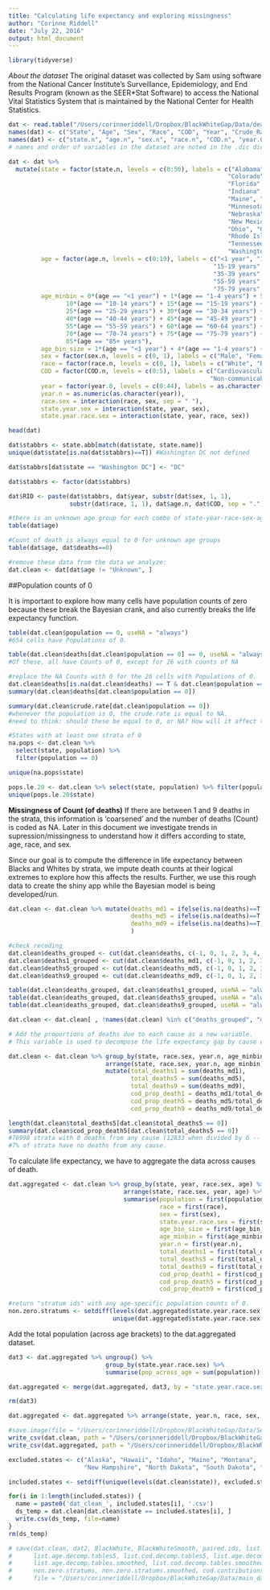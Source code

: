 ```yaml
---
title: "Calculating life expectancy and exploring missingness"
author: "Corinne Riddell"
date: "July 22, 2016"
output: html_document
---
```


```r
library(tidyverse)
```

*About the dataset*
The original dataset was collected by Sam using software from the National Cancer Institute's Surveillance, Epidemiology, and End Results Program (known as the SEER*Stat Software) to access the National Vital Statistics System that is maintained by the National Center for Health Statistics.

```r
dat <- read.table("/Users/corinneriddell/Dropbox/BlackWhiteGap/Data/deaths-cause-6913.txt", header = F,sep="\t")
names(dat) <- c("State", "Age", "Sex", "Race", "COD", "Year", "Crude_Rate", "Count", "Population")
names(dat) <- c("state.n", "age.n", "sex.n", "race.n", "COD.n", "year.0", "crude.rate", "deaths", "population") 
# names and order of variables in the dataset are noted in the .dic dictionary file found in the same dir as the dataset.
```

```r
dat <- dat %>%
  mutate(state = factor(state.n, levels = c(0:50), labels = c("Alabama", "Alaska", "Arizona", "Arkansas","California",
                                                             "Colorado", "Connecticut", "Delaware", "Washington DC",
                                                             "Florida", "Georgia", "Hawaii","Idaho", "Illinois", 
                                                             "Indiana","Iowa", "Kansas", "Kentucky", "Louisiana", 
                                                             "Maine", "Maryland", "Massachusetts", "Michigan", 
                                                             "Minnesota", "Mississippi","Missouri", "Montana", 
                                                             "Nebraska", "Nevada", "New Hampshire", "New Jersey",
                                                             "New Mexico", "New York","North Carolina","North Dakota",
                                                             "Ohio", "Oklahoma","Oregon", "Pennsylvania", 
                                                             "Rhode Island", "South Carolina", "South Dakota", 
                                                             "Tennessee", "Texas", "Utah", "Vermont", "Virginia",
                                                             "Washington", "West Virginia", "Wisconsin", "Wyoming")), 
         age = factor(age.n, levels = c(0:19), labels = c("<1 year", "1-4 years", "5-9 years", "10-14 years", 
                                                         "15-19 years", "20-24 years", "25-29 years", "30-34 years",
                                                         "35-39 years", "40-44 years", "45-49 years", "50-54 years", 
                                                         "55-59 years", "60-64 years", "65-69 years", "70-74 years", 
                                                         "75-79 years", "80-84 years","85+ years", "Unknown"), ordered = T),
         age_minbin = 0*(age == "<1 year") + 1*(age == "1-4 years") + 5*(age == "5-9 years") +
                10*(age == "10-14 years") + 15*(age == "15-19 years") + 20*(age == "20-24 years") + 
                25*(age == "25-29 years") + 30*(age == "30-34 years") + 35*(age == "35-39 years") +
                40*(age == "40-44 years") + 45*(age == "45-49 years") + 50*(age == "50-54 years") + 
                55*(age == "55-59 years") + 60*(age == "60-64 years") + 65*(age == "65-69 years") +   
                70*(age == "70-74 years") + 75*(age == "75-79 years") + 80*(age == "80-84 years") + 
                85*(age == "85+ years"),
         age_bin_size = 1*(age == "<1 year") + 4*(age == "1-4 years") + 5*(age != "<1 year" & age != "1-4 years"),
         sex = factor(sex.n, levels = c(0, 1), labels = c("Male", "Female")),
         race = factor(race.n, levels = c(0, 1), labels = c("White", "Black")),
         COD = factor(COD.n, levels = c(0:5), labels = c("Cardiovascular", "Cancers", "Communicable", 
                                                        "Non-communicable", "Injuries", "All other causes")), 
         year = factor(year.0, levels = c(0:44), labels = as.character(1969:2013)),
         year.n = as.numeric(as.character(year)),
         race.sex = interaction(race, sex, sep = " "),
         state.year.sex = interaction(state, year, sex),
         state.year.race.sex = interaction(state, year, race, sex))

head(dat)

dat$stabbrs <- state.abb[match(dat$state, state.name)]
unique(dat$state[is.na(dat$stabbrs)==T]) #Washington DC not defined

dat$stabbrs[dat$state == "Washington DC"] <- "DC"

dat$stabbrs <- factor(dat$stabbrs)

dat$RID <- paste(dat$stabbrs, dat$year, substr(dat$sex, 1, 1),
                 substr(dat$race, 1, 1), dat$age.n, dat$COD, sep = ".")
```

```r
#there is an unknown age group for each combo of state-year-race-sex-age:
table(dat$age) 

#Count of death is always equal to 0 for unknown age groups
table(dat$age, dat$deaths==0)

#remove these data from the data we analyze:
dat.clean <- dat[dat$age != "Unknown", ]
```

##Population counts of 0

It is important to explore how many cells have population counts of zero because these break the Bayesian crank, and also currently breaks the life expectancy function.

```r
table(dat.clean$population == 0, useNA = "always")
#654 cells have Populations of 0.

table(dat.clean$deaths[dat.clean$population == 0] == 0, useNA = "always")
#Of these, all have Counts of 0, except for 26 with counts of NA

#replace the NA Counts with 0 for the 26 cells with Populations of 0.
dat.clean$deaths[is.na(dat.clean$deaths) == T & dat.clean$population == 0] <- 0
summary(dat.clean$deaths[dat.clean$population == 0])

summary(dat.clean$crude.rate[dat.clean$population == 0])
#whenever the population is 0, the crude.rate is equal to NA.
#need to think: should these be equal to 0, or NA? How will it affect the calculations?
```

```r
#States with at least one strata of 0
na.pops <- dat.clean %>% 
  select(state, population) %>% 
  filter(population == 0)

unique(na.pops$state)

pops.le.20 <- dat.clean %>% select(state, population) %>% filter(population <= 20)
unique(pops.le.20$state)
```

**Missingness of Count (of deaths)**
If there are between 1 and 9 deaths in the strata, this information is 'coarsened' and the number of deaths (Count) is coded as NA. Later in this document we investigate trends in supression/missingness to understand how it differs according to state, age, race, and sex.

Since our goal is to compute the difference in life expectancy between Blacks and Whites by strata, we impute death counts at their logical extremes to explore how this affects the results. Further, we use this rough data to create the shiny app while the Bayesian model is being developed/run.

```r
dat.clean <- dat.clean %>% mutate(deaths_md1 = ifelse(is.na(deaths)==T, pmin(1, population), deaths),
                                  deaths_md5 = ifelse(is.na(deaths)==T, pmin(5, population), deaths),
                                  deaths_md9 = ifelse(is.na(deaths)==T, pmin(9, population), deaths)
                                  )

#check recoding
dat.clean$deaths_grouped <- cut(dat.clean$deaths, c(-1, 0, 1, 2, 3, 4, 5, 6, 7, 8, 9, 10, 11, 22040))
dat.clean$deaths1_grouped <- cut(dat.clean$deaths_md1, c(-1, 0, 1, 2, 3, 4, 5, 6, 7, 8, 9, 10, 11, 22040))
dat.clean$deaths5_grouped <- cut(dat.clean$deaths_md5, c(-1, 0, 1, 2, 3, 4, 5, 6, 7, 8, 9, 10, 11, 22040))
dat.clean$deaths9_grouped <- cut(dat.clean$deaths_md9, c(-1, 0, 1, 2, 3, 4, 5, 6, 7, 8, 9, 10, 11, 22040))

table(dat.clean$deaths_grouped, dat.clean$deaths1_grouped, useNA = "always")
table(dat.clean$deaths_grouped, dat.clean$deaths5_grouped, useNA = "always")
table(dat.clean$deaths_grouped, dat.clean$deaths9_grouped, useNA = "always")

dat.clean <- dat.clean[ , !names(dat.clean) %in% c("deaths_grouped", "deaths1_grouped", "deaths5_grouped", "deaths9_grouped")]
```

```r
# Add the proportions of deaths due to each cause as a new variable.
# This variable is used to decompose the life expectancy gap by cause of death.

dat.clean <- dat.clean %>% group_by(state, race.sex, year.n, age_minbin) %>%
                           arrange(state, race.sex, year.n, age_minbin) %>%
                           mutate(total_deaths1 = sum(deaths_md1),
                                  total_deaths5 = sum(deaths_md5),
                                  total_deaths9 = sum(deaths_md9),
                                  cod_prop_death1 = deaths_md1/total_deaths1, 
                                  cod_prop_death5 = deaths_md5/total_deaths5,
                                  cod_prop_death9 = deaths_md9/total_deaths9)

length(dat.clean$total_deaths5[dat.clean$total_deaths5 == 0])
summary(dat.clean$cod_prop_death5[dat.clean$total_deaths5 == 0])
#76998 strata with 0 deaths from any cause (12833 when divided by 6 -- the number of causes)
#7% of strata have no deaths from any cause.
```

To calculate life expectancy, we have to aggregate the data across causes of death.

```r
dat.aggregated <- dat.clean %>% group_by(state, year, race.sex, age) %>%
                                arrange(state, race.sex, year, age) %>%
                                summarise(population = first(population), 
                                          race = first(race), 
                                          sex = first(sex), 
                                          state.year.race.sex = first(state.year.race.sex),
                                          age_bin_size = first(age_bin_size),
                                          age_minbin = first(age_minbin),
                                          year.n = first(year.n),
                                          total_deaths1 = first(total_deaths1),
                                          total_deaths5 = first(total_deaths5),
                                          total_deaths9 = first(total_deaths9),
                                          cod_prop_death1 = first(cod_prop_death1),
                                          cod_prop_death5 = first(cod_prop_death5),
                                          cod_prop_death9 = first(cod_prop_death9))

#return "stratum ids" with any age-specific population counts of 0.
non.zero.stratums <- setdiff(levels(dat.aggregated$state.year.race.sex), 
                             unique(dat.aggregated$state.year.race.sex[dat.aggregated$population == 0]))
```

Add the total population (across age brackets) to the dat.aggregated dataset.

```r
dat3 <- dat.aggregated %>% ungroup() %>% 
                           group_by(state.year.race.sex) %>%
                           summarise(pop_across_age = sum(population))

dat.aggregated <- merge(dat.aggregated, dat3, by = "state.year.race.sex")

rm(dat3)

dat.aggregated <- dat.aggregated %>% arrange(state, year.n, race, sex, age_minbin)
```

```r
#save.image(file = "/Users/corinneriddell/Dropbox/BlackWhiteGap/Data/Sep6_BWgap.Rdata")
write_csv(dat.clean, path = "/Users/corinneriddell/Dropbox/BlackWhiteGap/Data/dat_clean.csv", col_names = T)
write_csv(dat.aggregated, path = "/Users/corinneriddell/Dropbox/BlackWhiteGap/Data/dat_aggregated.csv", col_names = T)

excluded.states <- c("Alaska", "Hawaii", "Idaho", "Maine", "Montana", 
                     "New Hampshire", "North Dakota", "South Dakota", "Utah", "Vermont", "Wyoming")

included.states <- setdiff(unique(levels(dat.clean$state)), excluded.states)

for(i in 1:length(included.states)) { 
  name = paste0('dat_clean_', included.states[i], '.csv')
  ds_temp = dat.clean[dat.clean$state == included.states[i], ]
  write.csv(ds_temp, file=name)
}
rm(ds_temp)
```

```r
# save(dat.clean, dat2, BlackWhite, BlackWhiteSmooth, paired.ids, list.age.decomp.tables, list.cod.decomp.tables,
#      list.age.decomp.tables5, list.cod.decomp.tables5, list.age.decomp.tables9, list.cod.decomp.tables9,
#      list.age.decomp.tables.smoothed, list.cod.decomp.tables.smoothed, list.cod.marginal.tables.smoothed,
#      non.zero.stratums, non.zero.stratums.smoothed, cod.contributions,
#      file = "/Users/corinneriddell/Dropbox/BlackWhiteGap/Data/main_datasets.Rdata")
```



